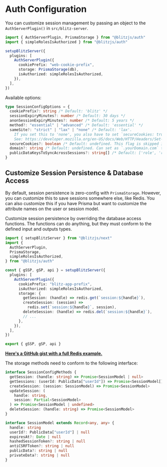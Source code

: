 
# Auth Configuration


You can customize session management by passing an object to the
`AuthServerPlugin()` in `src/blitz-server`.

```ts copy filename="src / blitz-server.ts"
import { AuthServerPlugin, PrismaStorage } from "@blitzjs/auth"
import { simpleRolesIsAuthorized } from "@blitzjs/auth"

setupBlitzServer({
  plugins: [
    AuthServerPlugin({
      cookiePrefix: "web-cookie-prefix",
      storage: PrismaStorage(db),
      isAuthorized: simpleRolesIsAuthorized,
    }),
  ],
})
```

Available options:

```ts copy
type SessionConfigOptions = {
  cookiePrefix?: string /* Default: 'blitz' */
  sessionExpiryMinutes?: number /* Default: 30 days */
  anonSessionExpiryMinutes?: number /* Default: 5 years */
  method?: "essential" | "advanced" /* Default: 'essential' */
  sameSite?: "strict" | "lax" | "none" /* Default: 'lax'. 
    If you set this to 'none', you also have to set `secureCookies: true`. 
    See: https://developer.mozilla.org/en-US/docs/Web/HTTP/Headers/Set-Cookie/SameSite */
  secureCookies?: boolean /* Default: undefined. This flag is skipped if running app on hostname `localhost` */
  domain?: string /* Default: undefined. Can set as `.yourDomain.com` to work across subdomains */
  publicDataKeysToSyncAcrossSessions?: string[] /* Default: ['role', 'roles'] */
}
```

## Customize Session Persistence & Database Access 

By default, session persistence is zero-config with `PrismaStorage`.
However, you can customize this to save sessions somewhere else, like
Redis. You can also customize this if you have Prisma but want to
customize the attribute names on the user or session model.

Customize session persistence by overriding the database access functions.
The functions can do anything, but they must conform to the defined input
and outputs types.

```typescript
import { setupBlitzServer } from "@blitzjs/next"
import {
  AuthServerPlugin,
  PrismaStorage,
  simpleRolesIsAuthorized,
} from "@blitzjs/auth"

const { gSSP, gSP, api } = setupBlitzServer({
  plugins: [
    AuthServerPlugin({
      cookiePrefix: "blitz-app-prefix",
      isAuthorized: simpleRolesIsAuthorized,
      storage: {
        getSession: (handle) => redis.get(`session:${handle}`),
        createSession: (session) =>
          redis.set(`session:${handle}`, session),
        deleteSession: (handle) => redis.del(`session:${handle}`),
        // ...
      },
    }),
  ],
})

export { gSSP, gSP, api }
```

[**Here's a GitHub gist with a full Redis example.**](https://gist.github.com/beerose/80f37b4b36cbd7ba2745701959e3cb8b)

The storage methods need to conform to the following interface:

```typescript
interface SessionConfigMethods {
  getSession: (handle: string) => Promise<SessionModel | null>
  getSessions: (userId: PublicData["userId"]) => Promise<SessionModel[]>
  createSession: (session: SessionModel) => Promise<SessionModel>
  updateSession: (
    handle: string,
    session: Partial<SessionModel>
  ) => Promise<SessionModel | undefined>
  deleteSession: (handle: string) => Promise<SessionModel>
}

interface SessionModel extends Record<any, any> {
  handle: string
  userId?: PublicData["userId"] | null
  expiresAt?: Date | null
  hashedSessionToken?: string | null
  antiCSRFToken?: string | null
  publicData?: string | null
  privateData?: string | null
}
```
